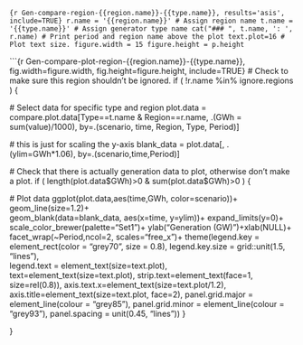 ```{r Gen-compare-region-{{region.name}}-{{type.name}}, results='asis', include=TRUE}
r.name = '{{region.name}}' # Assign region name
t.name = '{{type.name}}' # Assign generator type name
cat("### ", t.name, ': ', r.name) # Print period and region name above the plot
text.plot=16 # Plot text size.
figure.width = 15
figure.height = p.height
```

```{r Gen-compare-plot-region-{{region.name}}-{{type.name}}, fig.width=figure.width, fig.height=figure.height, include=TRUE}
# Check to make sure this region shouldn't be ignored.
if ( !r.name %in% ignore.regions ) {
  
  # Select data for specific type and region
  plot.data = compare.plot.data[Type==t.name & Region==r.name, .(GWh = sum(value)/1000), 
                            by=.(scenario, time, Region, Type, Period)]
  
  # this is just for scaling the y-axis 
  blank_data = plot.data[, .(ylim=GWh*1.06), by=.(scenario,time,Period)]
  
  # Check that there is actually generation data to plot, otherwise don't make a plot.
  if ( length(plot.data$GWh)>0 & sum(plot.data$GWh)>0 ) {
  
  # Plot data
  ggplot(plot.data,aes(time,GWh, color=scenario))+
    geom_line(size=1.2)+      
    geom_blank(data=blank_data, aes(x=time, y=ylim))+
    expand_limits(y=0)+
    scale_color_brewer(palette="Set1")+
    ylab("Generation (GW)")+xlab(NULL)+
    facet_wrap(~Period,ncol=2, scales="free_x")+
    theme(legend.key = element_rect(color = "grey70", size = 0.8), 
          legend.key.size = grid::unit(1.5, "lines"),  
          legend.text = element_text(size=text.plot),  text=element_text(size=text.plot), 
          strip.text=element_text(face=1, size=rel(0.8)), 
          axis.text.x=element_text(size=text.plot/1.2), 
          axis.title=element_text(size=text.plot, face=2),
          panel.grid.major = element_line(colour = "grey85"),
          panel.grid.minor = element_line(colour = "grey93"),
          panel.spacing = unit(0.45, "lines"))
  }
  
}